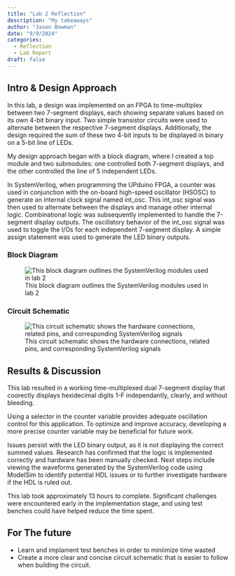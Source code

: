 ```yaml
---
title: "Lab 2 Reflection"
description: "My takeaways"
author: "Jason Bowman"
date: "9/9/2024"
categories:
  - Reflection
  - Lab Report
draft: false
---
```

## Intro & Design Approach
In this lab, a design was implemented on an FPGA to time-multiplex between two 7-segment displays, each showing separate values based on its own 4-bit binary input. Two simple transistor circuits were used to alternate between the respective 7-segment displays. Additionally, the design required the sum of these two 4-bit inputs to be displayed in binary on a 5-bit line of LEDs.

My design approach began with a block diagram, where I created a top module and two submodules: one controlled both 7-segment displays, and the other controlled the line of 5 independent LEDs.

In SystemVerilog, when programming the UPduino FPGA, a counter was used in conjunction with the on-board high-speed oscillator (HSOSC) to generate an internal clock signal named int_osc. This int_osc signal was then used to alternate between the displays and manage other internal logic. Combinational logic was subsequently implemented to handle the 7-segment display outputs. The oscillatory behavior of the int_osc signal was used to toggle the I/Os for each independent 7-segment display. A simple assign statement was used to generate the LED binary outputs.

### Block Diagram
![This block diagram outlines the SystemVerilog modules used in lab 2](../images/lab2_block_diagram.jpeg)

### Circuit Schematic
![This circuit schematic shows the hardware connections, related pins, and corresponding SystemVerilog signals](../images/lab2_circuit_diagram.jpeg)

## Results & Discussion
This lab resulted in a working time-multiplexed dual 7-segment display that coorectly displays hexidecimal digits 1-F independantly, clearly, and without bleeding.

Using a selector in the counter variable provides adequate oscillation control for this application. To optimize and improve accuracy, developing a more precise counter variable may be beneficial for future work.

Issues persist with the LED binary output, as it is not displaying the correct summed values. Research has confirmed that the logic is implemented correctly and hardware has been manually checked. Next steps include viewing the waveforms generated by the SystemVerilog code using ModelSim to identify potential HDL issues or to further investigate hardware if the HDL is ruled out.

This lab took approximately 13 hours to complete. Significant challenges were encountered early in the implementation stage, and using test benches could have helped reduce the time spent.

## For The future
- Learn and implament test benches in order to miniimize time wasted
- Create a more clear and concise circuit schematic that is easier to follow when building the circuit.